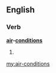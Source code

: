 ==English==

===Verb===
'''[[air]]-[[conditions]]'''

# {{third-person singular of|air-condition}}

[[my:air-conditions]]